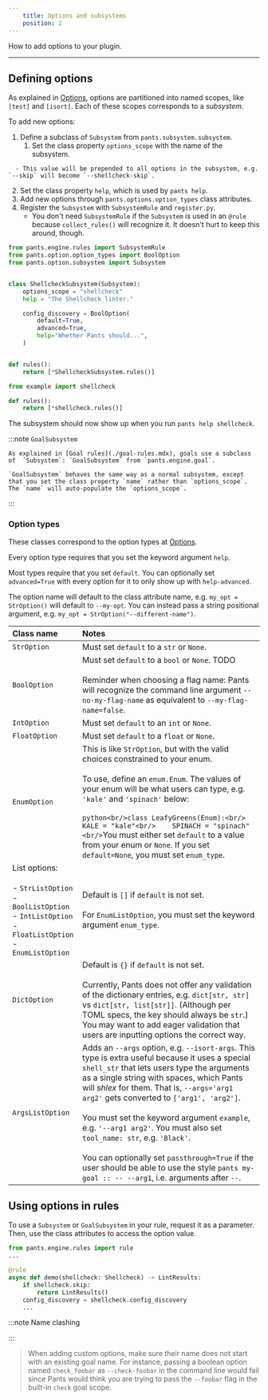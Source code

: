 ```yaml
---
    title: Options and subsystems
    position: 2
---
```


How to add options to your plugin.

---

Defining options
----------------

As explained in [Options](../../using-pants/key-concepts/options.mdx), options are partitioned into named scopes, like `[test]` and `[isort]`. Each of these scopes corresponds to a _subsystem_.

To add new options:

1. Define a subclass of `Subsystem` from `pants.subsystem.subsystem`.
   1. Set the class property `options_scope` with the name of the subsystem.
```
  - This value will be prepended to all options in the subsystem, e.g. `--skip` will become `--shellcheck-skip`.
```

   2. Set the class property `help`, which is used by `pants help`.
2. Add new options through `pants.options.option_types` class attributes.
3. Register the `Subsystem` with `SubsystemRule` and `register.py`.
   - You don't need `SubsystemRule` if the `Subsystem` is used in an `@rule` because `collect_rules()` will recognize it. It doesn't hurt to keep this around, though.

```python title="pants-plugins/example/shellcheck.py"
from pants.engine.rules import SubsystemRule
from pants.option.option_types import BoolOption
from pants.option.subsystem import Subsystem


class ShellcheckSubsystem(Subsystem):
    options_scope = "shellcheck"
    help = "The Shellcheck linter."

    config_discovery = BoolOption(
        default=True,
        advanced=True,
        help="Whether Pants should...",
    )


def rules():
    return [*ShellcheckSubsystem.rules()]
```
```python title="pants-plugins/example/register.py"
from example import shellcheck

def rules():
    return [*shellcheck.rules()]
```

The subsystem should now show up when you run `pants help shellcheck`.


:::note `GoalSubsystem`

    As explained in [Goal rules](./goal-rules.mdx), goals use a subclass of  `Subsystem`: `GoalSubsystem` from `pants.engine.goal`.
    
    `GoalSubsystem` behaves the same way as a normal subsystem, except that you set the class property `name` rather than `options_scope`. The `name` will auto-populate the `options_scope`.
:::

### Option types

These classes correspond to the option types at [Options](../../using-pants/key-concepts/options.mdx).

Every option type requires that you set the keyword argument `help`.

Most types require that you set `default`. You can optionally set `advanced=True` with every option
for it to only show up with `help-advanced`.

The option name will default to the class attribute name, e.g. `my_opt = StrOption()` will default to `--my-opt`.
You can instead pass a string positional argument, e.g. `my_opt = StrOption("--different-name")`.

| Class name | Notes |
| :--- | :--- |
| `StrOption` | Must set `default` to a `str` or `None`. |
| `BoolOption` | Must set `default` to a `bool` or `None`. TODO  <br/>  <br/>Reminder when choosing a flag name: Pants will recognize the command line argument `--no-my-flag-name` as equivalent to `--my-flag-name=false`. |
| `IntOption` | Must set `default` to an `int` or `None`. |
| `FloatOption` | Must set `default` to a `float` or `None`. |
| `EnumOption` | This is like `StrOption`, but with the valid choices constrained to your enum.  <br/>  <br/>To use, define an `enum.Enum`. The values of your enum will be what users can type, e.g. `'kale'` and `'spinach'` below:  <br/>  <br/>```python<br/>class LeafyGreens(Enum):<br/>    KALE = "kale"<br/>    SPINACH = "spinach"<br/>```You must either set `default` to a value from your enum or `None`. If you set `default=None`, you must set `enum_type`. |
| List options:  <br/>  <br/>- `StrListOption`<br/>- `BoolListOption`<br/>- `IntListOption`<br/>- `FloatListOption`<br/>- `EnumListOption` | Default is `[]` if `default`  is not set.  <br/>  <br/>For `EnumListOption`, you must set the keyword argument `enum_type`. |
| `DictOption` | Default is `{}` if `default` is not set.  <br/>  <br/>Currently, Pants does not offer any validation of the dictionary entries, e.g. `dict[str, str]` vs `dict[str, list[str]]`. (Although per TOML specs, the key should always be `str`.) You may want to add eager validation that users are inputting options the correct way. |
| `ArgsListOption` | Adds an `--args` option, e.g. `--isort-args`. This type is extra useful because it uses a special `shell_str` that lets users type the arguments as a single string with spaces, which Pants will _shlex_ for them. That is, `--args='arg1 arg2'` gets converted to `['arg1', 'arg2']`.  <br/>  <br/>You must set the keyword argument `example`, e.g. `'--arg1 arg2'`. You must also set `tool_name: str`, e.g. `'Black'`.  <br/>  <br/>You can optionally set `passthrough=True` if the user should be able to use the style `pants my-goal :: -- --arg1`, i.e. arguments after `--`. |


Using options in rules
----------------------

To use a `Subsystem` or `GoalSubsystem` in your rule, request it as a parameter. Then, use the class attributes to access the option value.

```python
from pants.engine.rules import rule
...

@rule
async def demo(shellcheck: Shellcheck) -> LintResults:
    if shellcheck.skip:
        return LintResults()
    config_discovery = shellcheck.config_discovery
    ...
```


:::note Name clashing

:::
> When adding custom options, make sure their name does not start with an existing goal name. For instance, passing a boolean option named `check_foobar` as `--check-foobar` in the command line would fail since Pants would think you are trying to pass the `--foobar` flag in the built-in `check` goal scope.